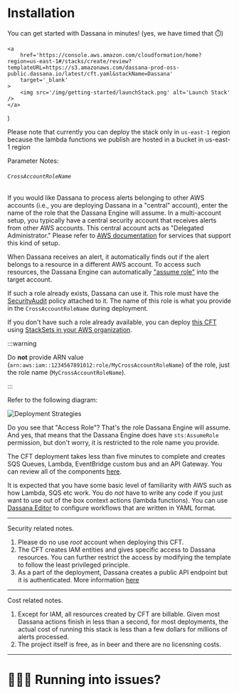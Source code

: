# Installation

You can get started with Dassana in minutes! (yes, we have timed that ⏱️)

	<a
		href='https://console.aws.amazon.com/cloudformation/home?region=us-east-1#/stacks/create/review?templateURL=https://s3.amazonaws.com/dassana-prod-oss-public.dassana.io/latest/cft.yaml&stackName=Dassana'
		target='_blank'
	>
		<img src='/img/getting-started/launchStack.png' alt='Launch Stack' />
	</a>
)

<LaunchStack />


Please note that currently you can deploy the stack only in `us-east-1` region because the lambda functions we publish are hosted in a bucket in us-east-1 region


Parameter Notes:

###### `CrossAccountRoleName`

If you would like Dassana to process alerts belonging to other AWS accounts (i.e., you are deploying Dassana in a "central" account), enter the name of the role that the Dassana Engine
will assume. In a multi-account setup, you typically have a central security account that receives alerts from other AWS accounts. This central account acts as "Delegated Administrator." Please refer to [AWS documentation](https://docs.aws.amazon.com/organizations/latest/userguide/orgs_integrate_services_list.html) for services that support this kind of setup.

When Dassana receives an alert, it automatically finds out if the alert belongs to a resource in a different AWS account. To access such resources, the Dassana Engine can automatically ["assume role"](https://docs.aws.amazon.com/IAM/latest/UserGuide/id_roles_common-scenarios_aws-accounts.html) into the target account.

If such a role already exists, Dassana can use it. This role must have the [SecurityAudit](https://console.aws.amazon.com/iam/home#policies/arn:aws:iam::aws:policy/SecurityAudit) policy attached to it. The name of this role is what you provide in the `CrossAccountRoleName` during deployment.

If you don't have such a role already available, you can deploy [this CFT](https://github.com/dassana-io/dassana/blob/main/content/pkg/cross-account-role.yaml) using [StackSets in your AWS organization](https://aws.amazon.com/blogs/aws/new-use-aws-cloudformation-stacksets-for-multiple-accounts-in-an-aws-organization/).

:::warning

Do **not** provide ARN value (`arn:aws:iam::1234567891012:role/MyCrossAccountRoleName`) of the role, just the role name (`MyCrossAccountRoleName`).

:::

Refer to the following diagram:

![Deployment Strategies](/img/getting-started/deploymentStrategy.png)

Do you see that "Access Role"? That's the role Dassana Engine will assume. And yes, that means that the Dassana Engine does have `sts:AssumeRole` permission, but don't worry, it is restricted to the role name you provide.

The CFT deployment takes less than five minutes to complete and creates SQS Queues, Lambda, EventBridge custom bus and an API Gateway. You can review all of the components [here](https://github.com/dassana-io/dassana/blob/main/content/pkg/template.yaml). 

It is expected that you have some basic level of familiarity with AWS such as how Lambda, SQS etc work. 
You do *not* have to write any code if you just want to use out of the box context actions (lambda functions). You can use [Dassana Editor](https://editor.dassana.io/) to configure workflows that are written in YAML format. 


--- 
Security related notes. 

1. Please do no use *root* account when deploying this CFT. 
1. The CFT creates IAM entities and gives specific access to Dassana resources. You can further restrict the access by modifying the template to follow the least privileged principle.
1. As a part of the deployment, Dassana creates a public API endpoint but it is authenticated. More information [here](https://docs.dassana.io/docs/guides/workflow-authoring/editor/#finding-api-url-and-key)

--- 
Cost related notes. 

1. Except for IAM, all resources created by CFT are billable. Given most Dassana actions finish in less than a second, for most deployments, the actual cost of running this stack is less than a few dollars for millions of alerts processed. 
1. The project itself is free, as in beer and there are no licensning costs. 




---

# 🏃🏽‍♂️ Running into issues?


<Help />
